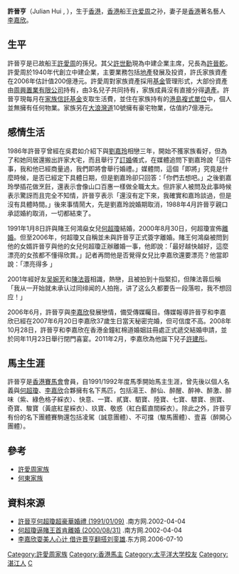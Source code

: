 {{Infobox person
| name        = 許晉亨
| image       = 
| alt         = 
| caption     = 
| birth_date  = {{Birth date and age|1962|02|25}}
| birth_place = {{HKG-1959}}
| death_date  = 
| death_place = 
| nationality = {{CNHK}}
| other_names = 亨亨、苦瓜、老苦瓜
| alma_mater  = {{USA}}[[加州|加州]][[太平洋大学|太平洋大学]]
| occupation  = 
| parents     = [[許世勳|許世勳]]<br>許簡劍勳
| spouse      = {{marriage|[[何超瓊|何超瓊]]|Jan 8, 1991|Aug 30, 2000|reason=divorced}}<br>{{marriage|[[李嘉欣|李嘉欣]]|Oct 28, 2008}}
| children    = 许建彤（Jayden Max）<br>{{Birth date and age|2011|02|08}}
}}
'''許晉亨'''（Julian Hui , {{bd|1962年|2月25日|catIdx=H許}}），生于[[香港|香港]]，[[香港|香港]]船王[[许爱周|许爱周]]之孙，妻子是[[香港|香港]]著名藝人[[李嘉欣|李嘉欣]]。

== 生平 == 
許晉亨是已故船王[[許愛周|許愛周]]的孫兒。其父[[許世勳|許世勳]]現為中建企業主席，兄長為[[許晉乾|許晉乾]]。許愛周於1940年代創立中建企業，主要業務包括[[地產|地產]]發展及投資，許氏家族資產在2006年估計值200億港元。許愛周對家族資產採用[[基金|基金]]管理形式，大部份資產由[[周興置業有限公司|周興置業有限公司]]持有，由3名兒子共同持有，家族成員沒有直接分得[[遺產|遺產]]。許晉亨現每月在[[家族信託基金|家族信託基金]]支取生活費，並住在家族持有的[[港島|港島]][[複式單位|複式單位]]中，個人並無擁有任何物業。家族另在[[大浪灣道|大浪灣道]]10號擁有豪宅物業，估值約7億港元。

==感情生活==
1986年許晉亨曾經在吳君如介紹下與[[劉嘉玲|劉嘉玲]]相戀三年，開始不獲家族看好，但為了和她同居還搬出許家大宅，而且舉行了[[訂婚|訂婚]]儀式，在媒體追問下劉嘉玲說「這件事，我和他已經商量過，我們即將會舉行婚禮。」媒體問，這個「即將」究竟是什麼時候，是否已經定下具體日期，但是劉嘉玲卻只回答：「你們去想吧。」之後劉嘉玲學插花做烹飪，還表示會像山口百惠一樣做全職太太。但許家人被問及此事時候表示驚訝而且完全不知情，許晉亨表示「還沒有定下來，我確實和嘉玲談過，但是沒有具體時間。」後來事情鬧大，先是劉嘉玲說婚期取消，1988年4月許晉亨親口承認婚約取消，一切都結束了。

1991年1月8日許與賭王何鴻燊女兒[[何超瓊|何超瓊]]結婚，2000年8月30日，何超瓊宣佈[[離婚|離婚]]。但至2006年，何超瓊又自稱並未與許晉亨正式簽字離婚。賭王何鴻燊被問到他的女婿許晉亨與他的女兒何超瓊正辦離婚一事，他即說：「最好越快越好，這麼漂亮的女孩都不懂得欣賞。」記者再問他是否覺得女兒比李嘉欣還要漂亮？他當即說：「漂亮得多 」

2001年經好友[[吴婉芳|吴婉芳]]和[[陳法蓉|陳法蓉]]相識，熱戀，且被拍到十指緊扣，但陳法蓉后稱「我从一开始就未承认过同绯闻的人拍拖，讲了这么久都要告一段落啦，我不想回应！」

2006年6月，許晉亨與[[李嘉欣|李嘉欣]]發展戀情，備受傳媒矚目。傳媒報導許晉亨和李嘉欣已經在2007年6月20日李嘉欣37歲生日當天秘密完婚，但可信度不高。2008年10月28日，許晉亨和李嘉欣在香港金鐘紅棉道婚姻註冊處正式遞交結婚申請，並於同年11月23日舉行閉門喜宴。2011年2月，李嘉欣為他誕下兒子[[許建彤|許建彤]]。

==馬主生涯==
許晉亨是[[香港賽馬會|香港賽馬會]]會員，自1991/1992年度馬季開始馬主生涯，曾先後以個人名義與[[何超瓊|何超瓊]]、[[李嘉欣|李嘉欣]]合夥擁有名下馬匹，包括湯王、醉仙、醉醒、醉神、醉激、醉味（紫、綠色格子綵衣）、快意、一寶、貳寶、駟寶、陸寶、七寶、驃寶、捌寶、奇寶、駿寶（黃底紅星綵衣）、玖寶、敬惑（紅白藍直間綵衣）。除此之外，許晉亨有份的名下團體賽駒還包括凌駕（誠意團體）、不可擋（駿馬團體）、壹喜（醉開心團體）。

==參考==
*[[許愛周家族|許愛周家族]]
*[[何東家族|何東家族]]

==資料來源==
*[http://www.southcn.com/news/hktwma/twmil/200204041386.htm 許晉亨何超瓊超豪華婚禮 (1991/01/09)] {{Wayback|url=http://www.southcn.com/news/hktwma/twmil/200204041386.htm |date=20160304142503 }}.南方网.2002-04-04 
*[http://www.southcn.com/news/hktwma/twmil/200204041416.htm 何超瓊逼賭王首肯離婚 (2000/08/31)] {{Wayback|url=http://www.southcn.com/news/hktwma/twmil/200204041416.htm |date=20160305022307 }}.南方网.2002-04-04
*[https://web.archive.org/web/20060715053412/http://enjoy.eastday.com/eastday/enjoy/node58771/node58833/node146995/userobject1ai2169452.html 李嘉欣耍美人心计 借许晋亨翻搭刘銮雄].东方网.2006-07-10

[[Category:許愛周家族|Category:許愛周家族]]
[[Category:香港馬主|Category:香港馬主]]

[[Category:太平洋大学校友|Category:太平洋大学校友]]
[[Category:湛江人|Category:湛江人]]
[[Category:许姓|C]]
